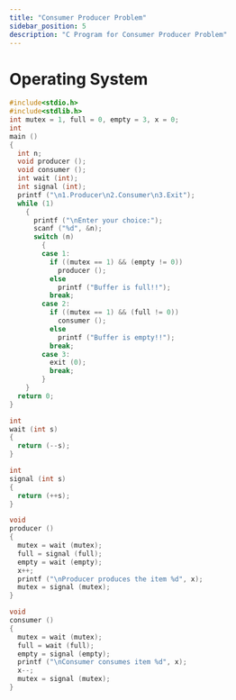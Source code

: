 ```yaml
---
title: "Consumer Producer Problem"
sidebar_position: 5
description: "C Program for Consumer Producer Problem"
---
```



# <Heading name="banner" description="Consumer Producer problem">Operating System</Heading>

```c
#include<stdio.h>
#include<stdlib.h>
int mutex = 1, full = 0, empty = 3, x = 0;
int
main ()
{
  int n;
  void producer ();
  void consumer ();
  int wait (int);
  int signal (int);
  printf ("\n1.Producer\n2.Consumer\n3.Exit");
  while (1)
	{
	  printf ("\nEnter your choice:");
	  scanf ("%d", &n);
	  switch (n)
		{
		case 1:
		  if ((mutex == 1) && (empty != 0))
			producer ();
		  else
			printf ("Buffer is full!!");
		  break;
		case 2:
		  if ((mutex == 1) && (full != 0))
			consumer ();
		  else
			printf ("Buffer is empty!!");
		  break;
		case 3:
		  exit (0);
		  break;
		}
	}
  return 0;
}

int
wait (int s)
{
  return (--s);
}

int
signal (int s)
{
  return (++s);
}

void
producer ()
{
  mutex = wait (mutex);
  full = signal (full);
  empty = wait (empty);
  x++;
  printf ("\nProducer produces the item %d", x);
  mutex = signal (mutex);
}

void
consumer ()
{
  mutex = wait (mutex);
  full = wait (full);
  empty = signal (empty);
  printf ("\nConsumer consumes item %d", x);
  x--;
  mutex = signal (mutex);
}
```